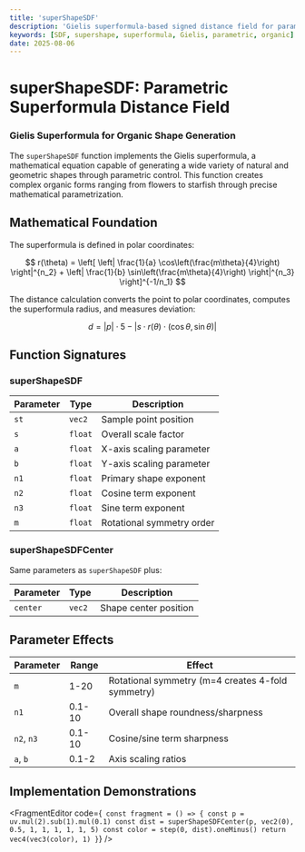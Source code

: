 ```yaml
---
title: 'superShapeSDF'
description: 'Gielis superformula-based signed distance field for parametric shape generation'
keywords: [SDF, supershape, superformula, Gielis, parametric, organic]
date: 2025-08-06
---
```



# superShapeSDF: Parametric Superformula Distance Field

### Gielis Superformula for Organic Shape Generation

The `superShapeSDF` function implements the Gielis superformula, a mathematical equation capable of generating a wide variety of natural and geometric shapes through parametric control. This function creates complex organic forms ranging from flowers to starfish through precise mathematical parametrization.

## Mathematical Foundation

The superformula is defined in polar coordinates:

$$
r(\theta) = \left[ \left| \frac{1}{a} \cos\left(\frac{m\theta}{4}\right) \right|^{n_2} + \left| \frac{1}{b} \sin\left(\frac{m\theta}{4}\right) \right|^{n_3} \right]^{-1/n_1}
$$

The distance calculation converts the point to polar coordinates, computes the superformula radius, and measures deviation:

$$
d = |p| \cdot 5 - |s \cdot r(\theta) \cdot (\cos\theta, \sin\theta)|
$$

## Function Signatures

### superShapeSDF

| Parameter | Type    | Description               |
| --------- | ------- | ------------------------- |
| `st`      | `vec2`  | Sample point position     |
| `s`       | `float` | Overall scale factor      |
| `a`       | `float` | X-axis scaling parameter  |
| `b`       | `float` | Y-axis scaling parameter  |
| `n1`      | `float` | Primary shape exponent    |
| `n2`      | `float` | Cosine term exponent      |
| `n3`      | `float` | Sine term exponent        |
| `m`       | `float` | Rotational symmetry order |

### superShapeSDFCenter

Same parameters as `superShapeSDF` plus:

| Parameter | Type   | Description           |
| --------- | ------ | --------------------- |
| `center`  | `vec2` | Shape center position |

## Parameter Effects

| Parameter  | Range  | Effect                                            |
| ---------- | ------ | ------------------------------------------------- |
| `m`        | 1-20   | Rotational symmetry (m=4 creates 4-fold symmetry) |
| `n1`       | 0.1-10 | Overall shape roundness/sharpness                 |
| `n2`, `n3` | 0.1-10 | Cosine/sine term sharpness                        |
| `a`, `b`   | 0.1-2  | Axis scaling ratios                               |

## Implementation Demonstrations

<FragmentEditor
        code={`
const fragment = () => {
        const p = uv.mul(2).sub(1).mul(0.1)
        const dist = superShapeSDFCenter(p, vec2(0), 0.5, 1, 1, 1, 1, 1, 5)
        const color = step(0, dist).oneMinus()
        return vec4(vec3(color), 1)
}`}
/>
